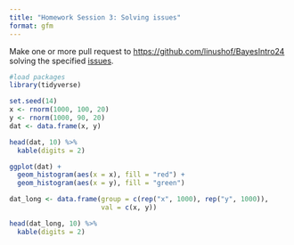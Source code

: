```yaml
---
title: "Homework Session 3: Solving issues"
format: gfm
---
```


Make one or more pull request to <https://github.com/linushof/BayesIntro24> solving the specified [issues](https://github.com/linushof/BayesIntro24/issues).

```r
#load packages
library(tidyverse)
```

```r
set.seed(14)
x <- rnorm(1000, 100, 20)
y <- rnorm(1000, 90, 20)
dat <- data.frame(x, y)
```

```r
head(dat, 10) %>%
  kable(digits = 2)
```

```r
ggplot(dat) +
  geom_histogram(aes(x = x), fill = "red") + 
  geom_histogram(aes(x = y), fill = "green")
```

```r
dat_long <- data.frame(group = c(rep("x", 1000), rep("y", 1000)), 
                       val = c(x, y))
```

```r
head(dat_long, 10) %>%
  kable(digits = 2)
```
